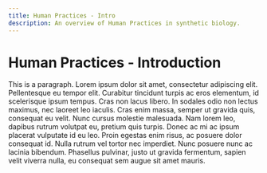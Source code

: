 ```yaml
---
title: Human Practices - Intro
description: An overview of Human Practices in synthetic biology.
---
```



# Human Practices - Introduction
This is a paragraph.
Lorem ipsum dolor sit amet, consectetur adipiscing elit.
Pellentesque eu tempor elit. Curabitur tincidunt turpis ac
eros elementum, id scelerisque ipsum tempus. Cras non lacus
libero. In sodales odio non lectus maximus, nec laoreet leo
iaculis. Cras enim massa, semper ut gravida quis, consequat
eu velit. Nunc cursus molestie malesuada. Nam lorem leo,
dapibus rutrum volutpat eu, pretium quis turpis. Donec ac mi
ac ipsum placerat vulputate id eu leo. Proin egestas enim risus,
ac posuere dolor consequat id. Nulla rutrum vel tortor nec
imperdiet. Nunc posuere nunc ac lacinia bibendum. Phasellus
pulvinar, justo ut gravida fermentum, sapien velit viverra
nulla, eu consequat sem augue sit amet mauris.
